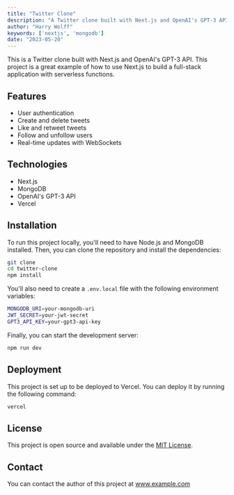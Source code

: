 ```yaml
---
title: "Twitter Clone"
description: "A Twitter clone built with Next.js and OpenAI's GPT-3 API. This project is a great example of how to use Next.js to build a full-stack application with serverless functions."
author: "Harry Wolff"
keywords: ['nextjs', 'mongodb']
date: "2023-05-20"
---
```


This is a Twitter clone built with Next.js and OpenAI's GPT-3 API. This project is a great example of how to use Next.js to build a full-stack application with serverless functions.

## Features

- User authentication
- Create and delete tweets
- Like and retweet tweets
- Follow and unfollow users
- Real-time updates with WebSockets

## Technologies

- Next.js
- MongoDB
- OpenAI's GPT-3 API
- Vercel

## Installation

To run this project locally, you'll need to have Node.js and MongoDB installed. Then, you can clone the repository and install the dependencies:

```bash
git clone
cd twitter-clone
npm install
```

You'll also need to create a `.env.local` file with the following environment variables:

```bash
MONGODB_URI=your-mongodb-uri
JWT_SECRET=your-jwt-secret
GPT3_API_KEY=your-gpt3-api-key
```

Finally, you can start the development server:

```bash
npm run dev
```

## Deployment

This project is set up to be deployed to Vercel. You can deploy it by running the following command:

```bash
vercel
```

## License

This project is open source and available under the [MIT License](https://opensource.org/licenses/MIT).

## Contact

You can contact the author of this project at www.example.com
